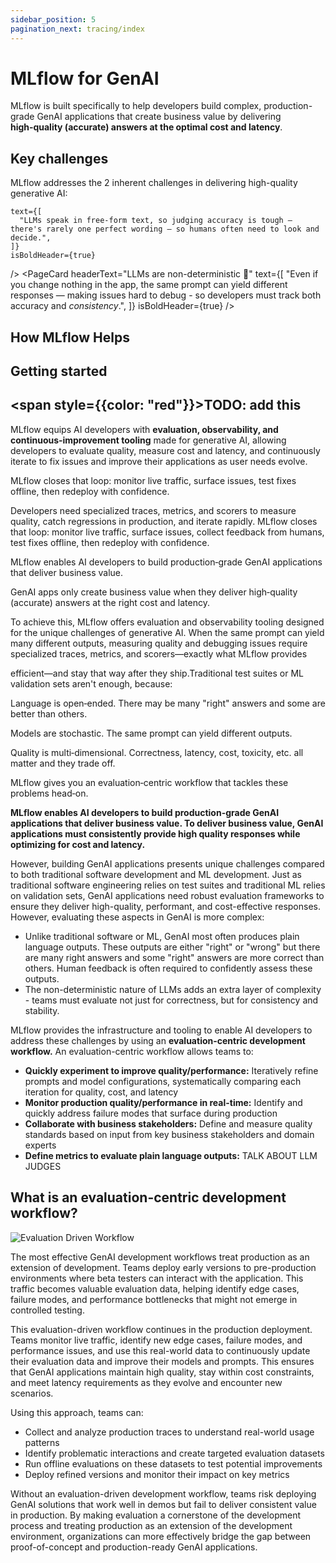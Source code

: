 ```yaml
---
sidebar_position: 5
pagination_next: tracing/index
---
```



# MLflow for GenAI

MLflow is built specifically to help developers build complex, production-grade GenAI applications that create business value by delivering **high‑quality (accurate) answers at the optimal cost and latency**.

## Key challenges

MLflow addresses the 2 inherent challenges in delivering high-quality generative AI:


<CardGroup>
  <PageCard
    headerText="Outputs are plain language 🗣️"
    
    text={[
      "LLMs speak in free‑form text, so judging accuracy is tough — there's rarely one perfect wording — so humans often need to look and decide.",
    ]}
    isBoldHeader={true}
  />
  <PageCard
    headerText="LLMs are non-deterministic 🎲"
    text={[
      "Even if you change nothing in the app, the same prompt can yield different responses — making issues hard to debug - so developers must track both accuracy and *consistency*.",
    ]}
    isBoldHeader={true}
  />
</CardGroup>

## How MLflow Helps

<CardGroup singleColumn={true}>
  <PageCard
    headerText="Tracing"
    icon="fa-search"
    text={[
      "Capture every user request and response plus each step in your app’s logic — retrievals, tool calls, LLM calls, etc — with a one‑line import. Jump straight to all the details you need to diagnose and fix any issue fast." 
    ]}
    isBoldHeader={true}
  />
  <PageCard
    headerText="Evaluation Metrics"
    icon="fa-chart-line"
    text={[
      "Use or build LLM‑based scorers that mimic human expert judgment on quality, so you can see how prompt or code tweaks affect quality without a full human review — and run those same scorers on live traffic to monitor quality continuously."
    ]}
    isBoldHeader={true}
  />
  <PageCard
    headerText="Human Labeling Workflows"
    icon="fa-users"
    text={[
      "Let users and domain experts label tough cases in a simple UI, turning their feedback into better evaluation metrics and training data."
    ]}
    isBoldHeader={true}
  />
  <PageCard
    headerText="Production Monitoring"
    icon="fa-tachometer-alt"
    text={[
      "Turn your quality metrics into live dashboards and alerts that surface quality regressions the moment they appear. Additionally, track latency and cost so you can similarly identify operational issues."
    ]}
    isBoldHeader={true}
  />
  <PageCard
    headerText="Iterative Evaluation"
    icon="fa-sync"
    text={[
      "Rapidly test many prompt or code versions offline against historical traffic, then ship only the top‑scoring versions to lift overall quality."
    ]}
    isBoldHeader={true}
  />
  <PageCard
    headerText="User Behavior Insights"
    icon="fa-lightbulb"
    text={[
      "Mine user sessions and feedback to uncover what users want and where they struggle, and feed those insights into your next iteration."
    ]}
    isBoldHeader={true}
  />
</CardGroup>

## Getting started

## <span style={{color: "red"}}>TODO: add this</span>


MLflow equips AI developers with **evaluation, observability, and continuous‑improvement tooling** made for generative AI, allowing developers to evaluate quality, measure cost and latency, and continuously iterate to fix issues and improve their applications as user needs evolve.

MLflow closes that loop: monitor live traffic, surface issues, test fixes offline, then redeploy with confidence.


Developers need specialized traces, metrics, and scorers to measure quality, catch regressions in production, and iterate rapidly. MLflow closes that loop: monitor live traffic, surface issues, collect feedback from humans, test fixes offline, then redeploy with confidence.



MLflow enables AI developers to build production‑grade GenAI applications that deliver business value.

GenAI apps only create business value when they deliver high‑quality (accurate) answers at the right cost and latency.

To achieve this, MLflow offers evaluation and observability tooling designed for the unique challenges of generative AI. When the same prompt can yield many different outputs, measuring quality and debugging issues require specialized traces, metrics, and scorers—exactly what MLflow provides


 efficient—and stay that way after they ship.Traditional test suites or ML validation sets aren't enough, because:

Language is open‑ended. There may be many "right" answers and some are better than others.

Models are stochastic. The same prompt can yield different outputs.

Quality is multi‑dimensional. Correctness, latency, cost, toxicity, etc. all matter and they trade off.

MLflow gives you an evaluation‑centric workflow that tackles these problems head‑on.

**MLflow enables AI developers to build production-grade GenAI applications that deliver business value. To deliver business value, GenAI applications must consistently provide high quality responses while optimizing for cost and latency.**

However, building GenAI applications presents unique challenges compared to both traditional software development and ML development.  Just as traditional software engineering relies on test suites and traditional ML relies on validation sets, GenAI applications need robust evaluation frameworks to ensure they deliver high-quality, performant, and cost-effective responses.  However, evaluating these aspects in GenAI is more complex:
- Unlike traditional software or ML, GenAI most often produces plain language outputs.  These outputs are either "right" or "wrong" but there are many right answers and some "right" answers are more correct than others.  Human feedback is often required to confidently assess these outputs.
- The non-deterministic nature of LLMs adds an extra layer of complexity - teams must evaluate not just for correctness, but for consistency and stability.

MLflow provides the infrastructure and tooling to enable AI developers to address these challenges by using an **evaluation-centric development workflow.**  An evaluation-centric workflow allows teams to:

- **Quickly experiment to improve quality/performance:** Iteratively refine prompts and model configurations, systematically comparing each iteration for quality, cost, and latency
- **Monitor production quality/performance in real-time:** Identify and quickly address failure modes that surface during production
- **Collaborate with business stakeholders:**  Define and measure quality standards based on input from key business stakeholders and domain experts
- **Define metrics to evaluate plain language outputs:** TALK ABOUT LLM JUDGES

## What is an evaluation-centric development workflow?

![Evaluation Driven Workflow](/images/genai/eval-driven-dev.png)

The most effective GenAI development workflows treat production as an extension of development. Teams deploy early versions to pre-production environments where beta testers can interact with the application. This traffic becomes valuable evaluation data, helping identify edge cases, failure modes, and performance bottlenecks that might not emerge in controlled testing. 

This evaluation-driven workflow continues in the production deployment. Teams monitor live traffic, identify new edge cases, failure modes, and performance issues, and use this real-world data to continuously update their evaluation data and improve their models and prompts. This ensures that GenAI applications maintain high quality, stay within cost constraints, and meet latency requirements as they evolve and encounter new scenarios.

Using this approach, teams can:
- Collect and analyze production traces to understand real-world usage patterns
- Identify problematic interactions and create targeted evaluation datasets
- Run offline evaluations on these datasets to test potential improvements
- Deploy refined versions and monitor their impact on key metrics

Without an evaluation-driven development workflow, teams risk deploying GenAI solutions that work well in demos but fail to deliver consistent value in production. By making evaluation a cornerstone of the development process and treating production as an extension of the development environment, organizations can more effectively bridge the gap between proof-of-concept and production-ready GenAI applications.